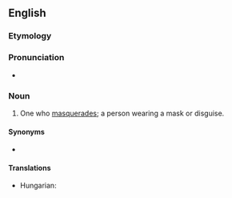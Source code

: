 ==English==

===Etymology===
{{suffix|en|masquerade|er}}

===Pronunciation===
* {{rhymes|eɪdə(r)|lang=en}}

===Noun===
{{en-noun}}

# One who [[masquerade]]s; a person wearing a mask or disguise.

====Synonyms====
* {{l|en|masker}}

====Translations====
{{trans-top|one who wears a mask}}
* Hungarian: {{t+|hu|álarcos}}
{{trans-mid}}
{{trans-bottom}}